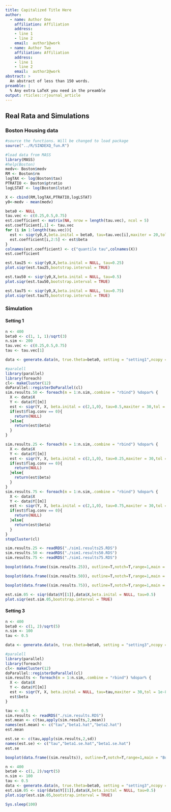 ```yaml
---
title: Capitalized Title Here
author:
  - name: Author One
    affiliation: Affiliation
    address:
    - line 1
    - line 2
    email:  author1@work
  - name: Author Two
    affiliation: Affiliation
    address:
    - line 1
    - line 2
    email:  author2@work
abstract: >
  An abstract of less than 150 words.
preamble: |
  % Any extra LaTeX you need in the preamble
output: rticles::rjournal_article
---
```


## Real Rata and Simulations

### Boston Housing data

```r
#source the functions. Will be changed to load package
source("../R/SINDEXQ_fun.R")

#load data from MASS
library(MASS)
#help(Boston)
medv<- Boston$medv
RM <- Boston$rm
logTAX <- log(Boston$tax)
PTRATIO <- Boston$ptratio
logLSTAT <- log(Boston$lstat)

X <- cbind(RM,logTAX,PTRATIO,logLSTAT)
y0<-medv - mean(medv)

beta0 <- NULL
tau.vec <- c(0.25,0.5,0.75)
est.coefficient <- matrix(NA, nrow = length(tau.vec), ncol = 5)
est.coefficient[,1] <- tau.vec
for (i in 1:length(tau.vec)){
  est <- siqr(y0,X,beta.inital = beta0, tau=tau.vec[i],maxiter = 20,tol = 1e-6)
  est.coefficient[i,2:5] <- est$beta
}
colnames(est.coefficient) <- c("quantile tau",colnames(X))
est.coefficient

```


```r
est.tau25 <- siqr(y0,X,beta.inital = NULL, tau=0.25)
plot.siqr(est.tau25,bootstrap.interval = TRUE)
```

```r
est.tau50 <- siqr(y0,X,beta.inital = NULL, tau=0.5)
plot.siqr(est.tau50,bootstrap.interval = TRUE)
```

```r
est.tau75 <- siqr(y0,X,beta.inital = NULL, tau=0.75)
plot.siqr(est.tau75,bootstrap.interval = TRUE)
```

### Simulation

#### Setting 1

```r
n <- 400
beta0 <- c(1, 1, 1)/sqrt(3)
n.sim <- 200
tau.vec <- c(0.25,0.5,0.75)
tau <- tau.vec[1]

data <- generate.data(n, true.theta=beta0, setting = "setting1",ncopy = n.sim)

#paralell 
library(parallel)
library(foreach)
cl<- makeCluster(12)
doParallel::registerDoParallel(cl)
sim.results.50 <- foreach(m = 1:n.sim,.combine = "rbind") %dopar% {
  X <- data$X
  Y <- data$Y[[m]]
  est <- siqr(Y, X, beta.inital = c(2,1,0), tau=0.5,maxiter = 30,tol = 1e-8)
  if(est$flag.conv == 0){
    return(NULL)
  }else{
    return(est$beta)
  }
}

sim.results.25 <- foreach(m = 1:n.sim,.combine = "rbind") %dopar% {
  X <- data$X
  Y <- data$Y[[m]]
  est <- siqr(Y, X, beta.inital = c(2,1,0), tau=0.25,maxiter = 30,tol = 1e-8)
  if(est$flag.conv == 0){
    return(NULL)
  }else{
    return(est$beta)
  }
}
sim.results.75 <- foreach(m = 1:n.sim,.combine = "rbind") %dopar% {
  X <- data$X
  Y <- data$Y[[m]]
  est <- siqr(Y, X, beta.inital = c(2,1,0), tau=0.75,maxiter = 30,tol = 1e-8)
  if(est$flag.conv == 0){
    return(NULL)
  }else{
    return(est$beta)
  }
}
stopCluster(cl)
```



```r
sim.results.25 <- readRDS("./sim1.results25.RDS")
sim.results.50 <- readRDS("./sim1.results50.RDS")
sim.results.75 <- readRDS("./sim1.results75.RDS")
```

```r
boxplot(data.frame((sim.results.25)), outline=T,notch=T,range=1,main = "Boxplots of Coefficient Estimates, tau = 0.25",horizontal = F)
```
```r
boxplot(data.frame((sim.results.50)), outline=T,notch=T,range=1,main = "Boxplots of Coefficient , tau = 0.50",horizontal = F)
```

```r
boxplot(data.frame((sim.results.75)), outline=T,notch=T,range=1,main = "Boxplots of Coefficient Estimates, tau = 0.75",horizontal = F)
```
```r
est.sim.05 <- siqr(data$Y[[1]],data$X,beta.inital = NULL, tau=0.5)
plot.siqr(est.sim.05,bootstrap.interval = TRUE)
```

#### Setting 3

```r
n <- 400
beta0 <- c(1, 2)/sqrt(5)
n.sim <- 100
tau <- 0.5

data <- generate.data(n, true.theta=beta0, setting = "setting3",ncopy = n.sim)

#paralell 
library(parallel)
library(foreach)
cl<- makeCluster(12)
doParallel::registerDoParallel(cl)
sim.results <- foreach(m = 1:n.sim,.combine = "rbind") %dopar% {
  X <- data$X
  Y <- data$Y[[m]]
  est <- siqr(Y, X, beta.inital = NULL, tau=tau,maxiter = 30,tol = 1e-8)
  est$beta
}
```

```r
tau <- 0.5
sim.results <- readRDS("./sim.results.RDS")
est.mean <- c(tau,apply(sim.results,2,mean))
names(est.mean) <- c("tau","beta1.hat","beta2.hat")
est.mean
```


```r
est.se <- c(tau,apply(sim.results,2,sd))
names(est.se) <- c("tau","beta1.se.hat","beta1.se.hat")
est.se
```

```r
boxplot(data.frame((sim.results)), outline=T,notch=T,range=1,main = "Boxplots of Coefficient Estimates, example 2",horizontal = F)
```


```r
n <- 400
beta0 <- c(1, 2)/sqrt(5)
n.sim <- 100
tau <- 0.5
data <- generate.data(n, true.theta=beta0, setting = "setting3",ncopy = 2)
est.sim.05 <- siqr(data$Y[[1]],data$X,beta.inital = NULL, tau=0.5)
plot.siqr(est.sim.05,bootstrap.interval = TRUE)
```

```r
Sys.sleep(100)
```

\bibliography{RJreferences}
